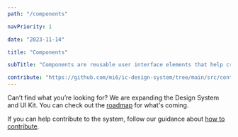 ```yaml
---
path: "/components"

navPriority: 1

date: "2023-11-14"

title: "Components"

subTitle: "Components are reusable user interface elements that help create consistent, accessible and usable experiences."

contribute: "https://github.com/mi6/ic-design-system/tree/main/src/content/structured/components/index.mdx"
---
```


<ComponentGallery />

Can’t find what you’re looking for? We are expanding the Design System and UI Kit. You can check out the [roadmap](/community/roadmap) for what's coming.

If you can help contribute to the system, follow our guidance about [how to contribute](/community/contribute).
